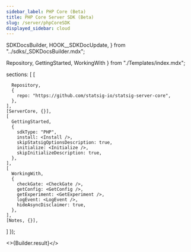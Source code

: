 ```yaml
---
sidebar_label: PHP Core (Beta)
title: PHP Core Server SDK (Beta)
slug: /server/phpCoreSDK
displayed_sidebar: cloud
---
```


  SDKDocsBuilder,
  HOOK__SDKDocUpdate,
} from "../sdks/_SDKDocsBuilder.mdx";





  Repository,
  GettingStarted,
  WorkingWith
} from "./Templates/index.mdx";



  sections: [
    [

      Repository,
      {
        repo: "https://github.com/statsig-io/statsig-server-core",
      },
    ],
    [ServerCore, {}],
    [
      GettingStarted,
      {
        sdkType: "PHP",
        install: <Install />,
        skipStatsigOptionsDescription: true,
        initialize: <Initialize />,
        skipInitializeDescription: true,
      },
    ],
    [
      WorkingWith,
      {
        checkGate: <CheckGate />,
        getConfig: <GetConfig />,
        getExperiment: <GetExperiment />,
        logEvent: <LogEvent />,
        hideAsyncDisclaimer: true,
      },
    ],
    [Notes, {}],
  ]
});


<>{Builder.result}</>

